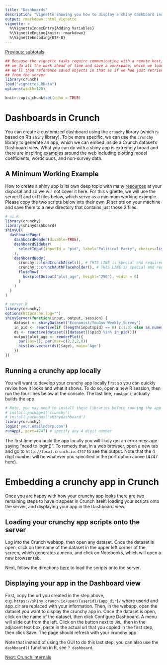 ```yaml
---
title: "Dashboards"
description: "Vignette showing you how to display a shiny dashboard inside Crunch"
output: rmarkdown::html_vignette
vignette: >
  %\VignetteIndexEntry{Adding Variables}
  %\VignetteEngine{knitr::rmarkdown}
  %\VignetteEncoding{UTF-8}
---
```

  
[Previous: subtotals](subtotals.html)

```r
## Because the vignette tasks require communicating with a remote host,
## we do all the work ahead of time and save a workspace, which we load here.
## We'll then reference saved objects in that as if we had just retrieved them
## from the server
library(crunch)
load("vignettes.RData")
options(width=120)
```

```r
knitr::opts_chunk$set(echo = TRUE)
```
# Dashboards in Crunch
You can create a customized dashboard using the `crunchy` library (which is based on R's `shiny` library). To be more specific, we can use the `crunchy` library to generate an app, which we can embed inside a Crunch dataset's Dashboard view. What you can do with a shiny app is extremely broad and there are inspiring [examples](https://www.rstudio.com/products/shiny/shiny-user-showcase/) around the web including plotting model coefficients, wordclouds, and non-survey data.

## A Minimum Working Example
How to create a shiny app is its own deep topic with many [resources](https://shiny.rstudio.com/tutorial/) at your disposal and so we will not cover it here. For this vignette, we will use the server.R and ui.R files below, which serve as a minimum working example. Please copy the two scripts below into their own .R scripts on your machine and save them to a new directory that contains just those 2 files.

```r
# ui.R
library(crunchy)
library(shinydashboard)
shinyUI(
  dashboardPage(
    dashboardHeader(disable=TRUE),
    dashboardSidebar(
      selectInput(inputId = "pid", label="Political Party", choices=list("Democrats"=1, "Independents"=2, "Republicans"=3))
    ),
    dashboardBody(
      crunchy:::loadCrunchAssets(), # THIS LINE is special and required for crunchy
      crunchy:::crunchAuthPlaceholder(), # THIS LINE is special and required for crunchy
      fluidRow(
        box(plotOutput("plot_age", height="250"), width = 6)
      )
    )
  )
)
```
```r
# server.R
library(crunchy)
options(httpcache.log="")
shinyServer(function(input, output, session) {
    dataset <- shinyDataset("Economist/YouGov Weekly Survey")
    in_pid <- reactive(if (length(input$pid) == 0) c(1:3) else as.numeric(input$pid))
    ds <- reactive(dataset()[dataset()$pid3 %in% in_pid()])
    output$plot_age <- renderPlot({
      par(las=1); par(mar=c(2,2,2,0))
      hist(as.vector(ds()$age), main='Age')
    })
})
```

## Running a crunchy app locally
You will want to develop your crunchy app locally first so you can quickly revise how it looks and what it shows. To do so, open a new R session, then run the four lines below at the console. The last line, `runApp()`, actually builds the app. 
```r
# Note, you may need to install these libraries before running the app for the first time
# install.packages('crunchy')
# install.packages('shinydashboard')
library(crunchy)
login('your.email@corp.com')
runApp(, port=4747) # specify any 4 digit number
```
The first time you build the app locally you will likely get an error message saying "need to login()". To remedy that, in a web browser, open a new tab and go to `http://local.crunch.io:4747` to see the output. Note that the 4 digit number will be whatever you specified in the port option above (4747 here).

# Embedding a crunchy app in Crunch
Once you are happy with how your crunchy app looks there are two remaining steps to have it appear in Crunch itself: loading your scripts onto the server, and displaying your app in the Dashboard view.

## Loading your crunchy app scripts onto the server
Log into the Crunch webapp, then open any dataset. Once the dataset is open, click on the name of the dataset in the upper left corner of the screen, which generates a menu, and click on Notebooks, which will open a new browser tab. 

Next, follow the directions [here](https://github.com/Crunch-io/crunchy/wiki/Deploying-your-Crunchy-app) to load the scripts onto the server.

## Displaying your app in the Dashboard view
First, copy the url you created in the step above, e.g. `https://shiny.crunch.io/user/{userid}/{app_dir}/` where userid and app_dir are replaced with your information. Then, in the webapp, open the dataset you want to display the crunchy app in. Once the dataset is open, click on the name of the dataset, then click Configure Dashboard. A menu will slide out from the left. Click on the button next to `URL`, then in the adjacent text box, paste in the actual url that you copied in the first step, then click Save. The page should refresh with your crunchy app.

Note that instead of using the GUI to do this last step, you can also use the `dashboard()` function in R, see `? dashboard`.

[Next: Crunch internals](crunch-internals.html)
